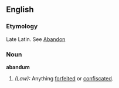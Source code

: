 ==English==

===Etymology===
Late Latin. See [[Abandon]]

===Noun===
'''abandum'''

# ''(Law):'' Anything [[forfeited]] or [[confiscated]].